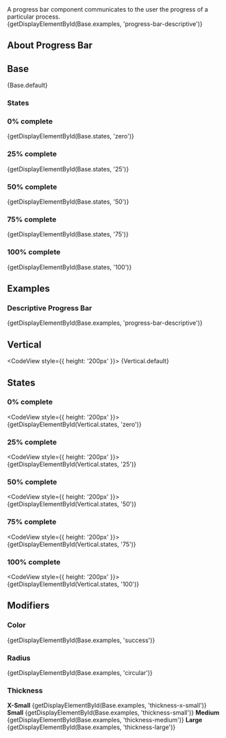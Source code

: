 
<div className="doc lead">
  A progress bar component communicates to the user the progress of a particular process.
</div>

<CodeView exampleOnly>
  {getDisplayElementById(Base.examples, 'progress-bar-descriptive')}
</CodeView>

## About Progress Bar

## Base

<CodeView>
  {Base.default}
</CodeView>

### States

### 0% complete

<CodeView>
  {getDisplayElementById(Base.states, 'zero')}
</CodeView>

### 25% complete

<CodeView>
  {getDisplayElementById(Base.states, '25')}
</CodeView>

### 50% complete

<CodeView>
  {getDisplayElementById(Base.states, '50')}
</CodeView>

### 75% complete

<CodeView>
  {getDisplayElementById(Base.states, '75')}
</CodeView>

### 100% complete

<CodeView>
  {getDisplayElementById(Base.states, '100')}
</CodeView>

## Examples
### Descriptive Progress Bar

<CodeView>
  {getDisplayElementById(Base.examples, 'progress-bar-descriptive')}
</CodeView>

## Vertical

<CodeView style={{ height: '200px' }}>
  {Vertical.default}
</CodeView>

## States

### 0% complete

<CodeView style={{ height: '200px' }}>
  {getDisplayElementById(Vertical.states, 'zero')}
</CodeView>

### 25% complete

<CodeView style={{ height: '200px' }}>
  {getDisplayElementById(Vertical.states, '25')}
</CodeView>

### 50% complete

<CodeView style={{ height: '200px' }}>
  {getDisplayElementById(Vertical.states, '50')}
</CodeView>

### 75% complete

<CodeView style={{ height: '200px' }}>
  {getDisplayElementById(Vertical.states, '75')}
</CodeView>

### 100% complete

<CodeView style={{ height: '200px' }}>
  {getDisplayElementById(Vertical.states, '100')}
</CodeView>

## Modifiers

### Color
<CodeView>
  {getDisplayElementById(Base.examples, 'success')}
</CodeView>

### Radius
<CodeView>
  {getDisplayElementById(Base.examples, 'circular')}
</CodeView>

### Thickness

<DisplayGrid>
  <DisplayColumn>
    <strong>X-Small</strong>
    <CodeView toggleCode={false}>
      {getDisplayElementById(Base.examples, 'thickness-x-small')}
    </CodeView>
  </DisplayColumn>
  <DisplayColumn>
    <strong>Small</strong>
    <CodeView toggleCode={false}>
      {getDisplayElementById(Base.examples, 'thickness-small')}
    </CodeView>
  </DisplayColumn>
  <DisplayColumn>
    <strong>Medium</strong>
    <CodeView toggleCode={false}>
      {getDisplayElementById(Base.examples, 'thickness-medium')}
    </CodeView>
  </DisplayColumn>
  <DisplayColumn>
    <strong>Large</strong>
    <CodeView toggleCode={false}>
      {getDisplayElementById(Base.examples, 'thickness-large')}
    </CodeView>
  </DisplayColumn>
</DisplayGrid>
